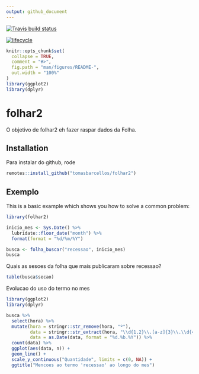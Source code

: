 ```yaml
---
output: github_document
---
```


<!-- README.md is generated from README.Rmd. Please edit that file -->

[![Travis build status](https://travis-ci.org/tomasbarcellos/folhar2.svg?branch=master)](https://travis-ci.org/tomasbarcellos/folhar2)

[![lifecycle](https://img.shields.io/badge/lifecycle-experimental-orange.svg)](https://www.tidyverse.org/lifecycle/#experimental)
 
```r
knitr::opts_chunk$set(
  collapse = TRUE,
  comment = "#>",
  fig.path = "man/figures/README-",
  out.width = "100%"
)
library(ggplot2)
library(dplyr)
```
# folhar2

O objetivo de folhar2 eh fazer raspar dados da Folha.

## Installation

Para instalar do github, rode

``` r
remotes::install_github("tomasbarcellos/folhar2")
```

## Exemplo

This is a basic example which shows you how to solve a common problem:

```r
library(folhar2)

inicio_mes <- Sys.Date() %>% 
  lubridate::floor_date("month") %>% 
  format(format = "%d/%m/%Y") 

busca <- folha_buscar("recessao", inicio_mes)
busca
```

Quais as sesoes da folha que mais publicaram sobre recessao?

```r
table(busca$secao)
```

Evolucao do uso do termo no mes

```r
library(ggplot2)
library(dplyr)

busca %>% 
  select(hora) %>% 
  mutate(hora = stringr::str_remove(hora, "º"),
         data = stringr::str_extract(hora, "\\d{1,2}\\.[a-z]{3}\\.\\d{4}"),
         data = as.Date(data, format = "%d.%b.%Y")) %>% 
  count(data) %>% 
  ggplot(aes(data, n)) +
  geom_line() +
  scale_y_continuous("Quantidade", limits = c(0, NA)) + 
  ggtitle("Mencoes ao termo 'recessao' ao longo do mes")
```



